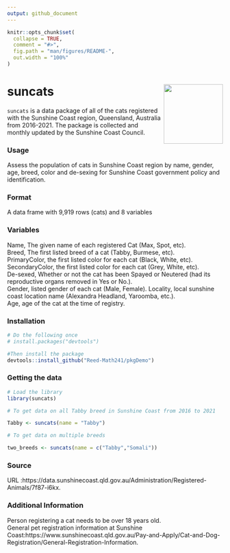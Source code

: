 ```yaml
---
output: github_document
---
```


<!-- README.md is generated from README.Rmd. Please edit that file -->

<!-- You'll still need to render `README.Rmd` regularly, to keep `README.md` up-to-date. `devtools::build_readme()` is handy for this.  -->

```r
knitr::opts_chunk$set(
  collapse = TRUE,
  comment = "#>",
  fig.path = "man/figures/README-",
  out.width = "100%"
)
```


# suncats <img src='https://i.imgur.com/bqEilMA.png' align="right" height="138.5" /></a>

`suncats` is a data package of all of the cats registered with the Sunshine Coast region, Queensland, Australia from 2016-2021. The package is collected and monthly updated by the Sunshine Coast Council. 

### Usage

Assess the population of cats in Sunshine Coast region by name, gender, age, breed, color and de-sexing for Sunshine Coast government policy and identification.

### Format
A data frame with  9,919 rows (cats) and 8 variables

### Variables
Name, The given name of each registered Cat (Max, Spot, etc).  
Breed, The first listed breed of a cat (Tabby, Burmese, etc).  
PrimaryColor, the first listed color for each cat (Black, White, etc).
SecondaryColor, the first listed color for each cat (Grey, White, etc).   
De-sexed, Whether or not the cat has been Spayed or Neutered (had its reproductive organs removed in Yes or No.).  
Gender, listed gender of each cat (Male, Female).
Locality, local sunshine coast location name (Alexandra Headland, Yaroomba, etc.).    
Age, age of the cat at the time of registry.   

### Installation
``` r
# Do the following once
# install.packages("devtools")

#Then install the package
devtools::install_github("Reed-Math241/pkgDemo")
```

### Getting the data
``` r
# Load the library
library(suncats)

# To get data on all Tabby breed in Sunshine Coast from 2016 to 2021

Tabby <- suncats(name = "Tabby")

# To get data on multiple breeds 

two_breeds <- suncats(name = c("Tabby","Somali"))
```

### Source
 URL :https://data.sunshinecoast.qld.gov.au/Administration/Registered-Animals/7f87-i6kx. 

### Additional Information
Person registering a cat needs to be over 18 years old.   
General pet registration information at Sunshine Coast:https://www.sunshinecoast.qld.gov.au/Pay-and-Apply/Cat-and-Dog-Registration/General-Registration-Information.  



